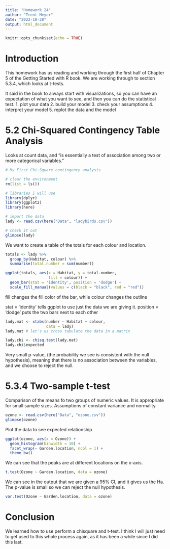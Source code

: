 ```yaml
---
title: "Homework 24"
author: "Trent Meyer"
date: "2022-10-28"
output: html_document
---
```


```r
knitr::opts_chunk$set(echo = TRUE)
```

# Introduction

This homework has us reading and working through the first half of Chapter 5 of the Getting Started with R book. We are working through to section 5.3.4, which looks at t-tests.

It said in the book to always start with visualizations, so you can have an expectation of what you want to see, and then you can do the statistical test.
1. plot your data 
2. build your model
3. check your assumptions
4. interpret your model
5. replot the data and the model

# 5.2 Chi-Squared Contingency Table Analysis

Looks at count data, and "is essentially a test of association among two or more categorical variables."

```r
# My First Chi-Square contingency analysis

# clear the environment
rm(list = ls()) 

# libraries I will use 
library(dplyr)
library(ggplot2)
library(here)

# import the data 
lady <- read.csv(here("Data", "ladybirds.csv"))

# check it out
glimpse(lady)
```

We want to create a table of the totals for each colour and location.
```r
totals <- lady %>%
  group_by(Habitat, colour) %>%
  summarise(total.number = sum(number))
```

```r
ggplot(totals, aes(x = Habitat, y = total.number,
                   fill = colour)) +
  geom_bar(stat = 'identity', position = 'dodge') +
  scale_fill_manual(values = c(black = "black", red = "red"))
```

fill changes the fill color of the bar, while colour changes the outline

stat = 'identity' tells ggplot to use just the data we are giving it. position = 'dodge' puts the two bars next to each other

```r
lady.mat <- xtabs(number ~ Habitat + colour,
                  data = lady)
lady.mat # let's us cross tabulate the data in a matrix
```


```r
lady.chi <- chisq.test(lady.mat)
lady.chi$expected
```

Very small p-value, (the probability we see is consistent with the null hypothesis), meaning that there is no association between the variables, and we choose to reject the null.

# 5.3.4 Two-sample t-test

Comparison of the means fo two groups of numeric values. It is appropriate for small sample sizes. Assumptions of constant variance and normality.

```r
ozone <- read.csv(here("Data", "ozone.csv"))
glimpse(ozone)
```

Plot the data to see expected relationship
```r
ggplot(ozone, aes(x = Ozone)) +
  geom_histogram(binwidth = 10) +
  facet_wrap(~ Garden.location, ncol = 1) +
  theme_bw()
```

We can see that the peaks are at different locations on the x-axis.

```r
t.test(Ozone ~ Garden.location, data = ozone)
```

We can see in the output that we are given a 95% CI, and it gives us the Ha. The p-value is small so we can reject the null hypothesis.

```r
var.test(Ozone ~ Garden.location, data = ozone)
```

# Conclusion

We learned how to use perform a chisquare and t-test. I think I will just need to get used to this whole process again, as it has been a while since I did this last.